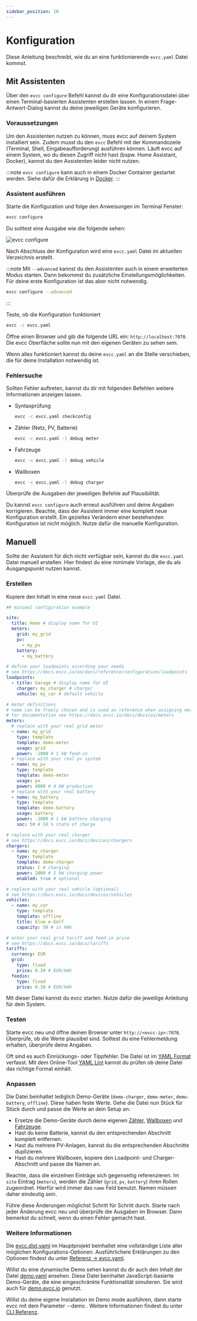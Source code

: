 ```yaml
---
sidebar_position: 10
---
```



# Konfiguration

Diese Anleitung beschreibt, wie du an eine funktionierende `evcc.yaml` Datei kommst.

## Mit Assistenten

Über den `evcc configure` Befehl kannst du dir eine Konfigurationsdatei über einen Terminal-basierten Assistenten erstellen lassen.
In einem Frage-Antwort-Dialog kannst du deine jeweiligen Geräte konfigurieren.

### Voraussetzungen

Um den Assistenten nutzen zu können, muss evcc auf deinem System installiert sein.
Zudem musst du den `evcc` Befehl mit der Kommandozeile (Terminal, Shell, Eingabeaufforderung) ausführen können.
Läuft evcc auf einem System, wo du diesen Zugriff nicht hast (bspw. Home Assistant, Docker), kannst du den Assistenten leider nicht nutzen.

:::note
`evcc configure` kann auch in einem Docker Container gestartet werden.
Siehe dafür die Erklärung in [Docker](./docker).
:::

### Assistent ausführen

Starte die Konfiguration und folge den Anweisungen im Terminal Fenster:

```sh
evcc configure
```

Du solltest eine Ausgabe wie die folgende sehen:

![evcc configure](./screenshots/configure.webp)

Nach Abschluss der Konfiguration wird eine `evcc.yaml` Datei im aktuellen Verzeichnis erstellt.

:::note
Mit `--advanced` kannst du den Assistenten auch in einem erweiterten Modus starten.
Dann bekommst du zusätzliche Einstellungsmöglichkeiten.
Für deine erste Konfiguration ist das aber nicht notwendig.

```sh
evcc configure --advanced
```

:::

Teste, ob die Konfiguration funktioniert

```sh
evcc -c evcc.yaml
```

Öffne einen Browser und gib die folgende URL ein: `http://localhost:7070`.
Die evcc Oberfläche sollte nun mit den eigenen Geräten zu sehen sein.

Wenn alles funktioniert kannst du deine `evcc.yaml` an die Stelle verschieben, die für deine Installation notwendig ist.

### Fehlersuche

Sollten Fehler auftreten, kannst du dir mit folgenden Befehlen weitere Informationen anzeigen lassen.

- Syntaxprüfung

  ```sh
  evcc -c evcc.yaml checkconfig
  ```

- Zähler (Netz, PV, Batterie)

  ```sh
  evcc -c evcc.yaml -l debug meter
  ```

- Fahrzeuge

  ```sh
  evcc -c evcc.yaml -l debug vehicle
  ```

- Wallboxen

  ```sh
  evcc -c evcc.yaml -l debug charger
  ```

Überprüfe die Ausgaben der jeweiligen Befehle auf Plausibilität.

Du kannst `evcc configure` auch erneut ausführen und deine Angaben korrigieren.
Beachte, dass der Assistent immer eine komplett neue Konfiguration erstellt.
Ein gezieltes Verändern einer bestehenden Konfiguration ist nicht möglich.
Nutze dafür die manuelle Konfiguration.

## Manuell

Sollte der Assistent für dich nicht verfügbar sein, kannst du die `evcc.yaml` Datei manuell erstellen.
Hier findest du eine minimale Vorlage, die du als Ausgangspunkt nutzen kannst.

### Erstellen

Kopiere den Inhalt in eine neue `evcc.yaml` Datei.

```yaml title="evcc.yaml"
## minimal configuration example

site:
  title: Home # display name for UI
  meters:
    grid: my_grid
    pv:
      - my_pv
    battery:
      - my_battery

# define your loadpoints according your needs
# see https://docs.evcc.io/en/docs/reference/configuration/loadpoints
loadpoints:
  - title: Garage # display name for UI
    charger: my_charger # charger
    vehicle: my_car # default vehicle

# meter definitions
# name can be freely chosen and is used as reference when assigning meters to site and loadpoints
# for documentation see https://docs.evcc.io/docs/devices/meters
meters:
  # replace with your real grid meter
  - name: my_grid
    type: template
    template: demo-meter
    usage: grid
    power: -1000 # 1 kW feed-in
  # replace with your real pv system
  - name: my_pv
    type: template
    template: demo-meter
    usage: pv
    power: 4000 # 4 kW production
  # replace with your real battery
  - name: my_battery
    type: template
    template: demo-battery
    usage: battery
    power: -1000 # 1 kW battery charging
    soc: 50 # 50 % state of charge

# replace with your real charger
# see https://docs.evcc.io/docs/devices/chargers
chargers:
  - name: my_charger
    type: template
    template: demo-charger
    status: C # charging
    power: 2000 # 2 kW charging power
    enabled: true # optional

# replace with your real vehicle (optional)
# see https://docs.evcc.io/docs/devices/vehicles
vehicles:
  - name: my_car
    type: template
    template: offline
    title: blue e-Golf
    capacity: 50 # in kWh

# enter your real grid tariff and feed-in price
# see https://docs.evcc.io/docs/tariffs
tariffs:
  currency: EUR
  grid:
    type: fixed
    price: 0.29 # EUR/kWh
  feedin:
    type: fixed
    price: 0.10 # EUR/kWh
```

Mit dieser Datei kannst du evcc starten.
Nutze dafür die jeweilige Anleitung für dein System.

### Testen

Starte evcc neu und öffne deinen Browser unter `http://<evcc-ip>:7070`.
Überprüfe, ob die Werte plausibel sind.
Solltest du eine Fehlermeldung erhalten, überprüfe deine Angaben.

Oft sind es auch Einrückungs- oder Tippfehler.
Die Datei ist im [YAML Format](https://wikipedia.org/wiki/YAML) verfasst.
Mit dem Online-Tool [YAML Lint](https://www.yamllint.com/) kannst du prüfen ob deine Datei das richtige Format einhält.

### Anpassen

Die Datei beinhaltet lediglich Demo-Geräte (`demo-charger`, `demo-meter`, `demo-battery`, `offline`).
Diese haben feste Werte.
Gehe die Datei nun Stück für Stück durch und passe die Werte an dein Setup an:

- Ersetze die Demo-Geräte durch deine eigenen [Zähler](../devices/meters), [Wallboxen](../devices/chargers) und [Fahrzeuge](../devices/vehicles).
- Hast du keine Batterie, kannst du den entsprechenden Abschnitt komplett entfernen.
- Hast du mehrere PV-Anlagen, kannst du die entsprechenden Abschnitte duplizieren.
- Hast du mehrere Wallboxen, kopiere den Loadpoint- und Charger-Abschnitt und passe die Namen an.

Beachte, dass die einzelnen Einträge sich gegenseitig referenzieren.
Im `site` Eintrag (`meters`), werden die Zähler (`grid`, `pv`, `battery`) ihren Rollen zugeordnet.
Hierfür wird immer das `name` Feld benutzt.
Namen müssen daher eindeutig sein.

Führe diese Änderungen möglichst Schritt für Schritt durch.
Starte nach jeder Änderung evcc neu und überprüfe die Ausgaben im Browser.
Dann bemerkst du schnell, wenn du einen Fehler gemacht hast.

### Weitere Informationen

Die [evcc.dist.yaml](https://github.com/evcc-io/evcc/blob/master/evcc.dist.yaml) im Hauptprojekt beinhaltet eine vollständige Liste aller möglichen Konfigurations-Optionen.
Ausführlichere Erklärungen zu den Optionen findest du unter [Referenz → evcc.yaml](../reference/configuration).

Willst du eine dynamische Demo sehen kannst du dir auch den Inhalt der Datei [demo.yaml](https://github.com/evcc-io/evcc/blob/master/cmd/demo.yaml) ansehen.
Diese Datei beinhaltet JavaScript-basierte Demo-Geräte, die eine eingeschränkte Funktionalität simulieren.
Sie wird auch für [demo.evcc.io](https://demo.evcc.io) genutzt.

Willst du deine eigene Installation im Demo mode ausführen, dann starte evcc mit dem Parameter --demo .
Weitere Informationen findest du unter [CLI Referenz](/docs/reference/cli/evcc).
